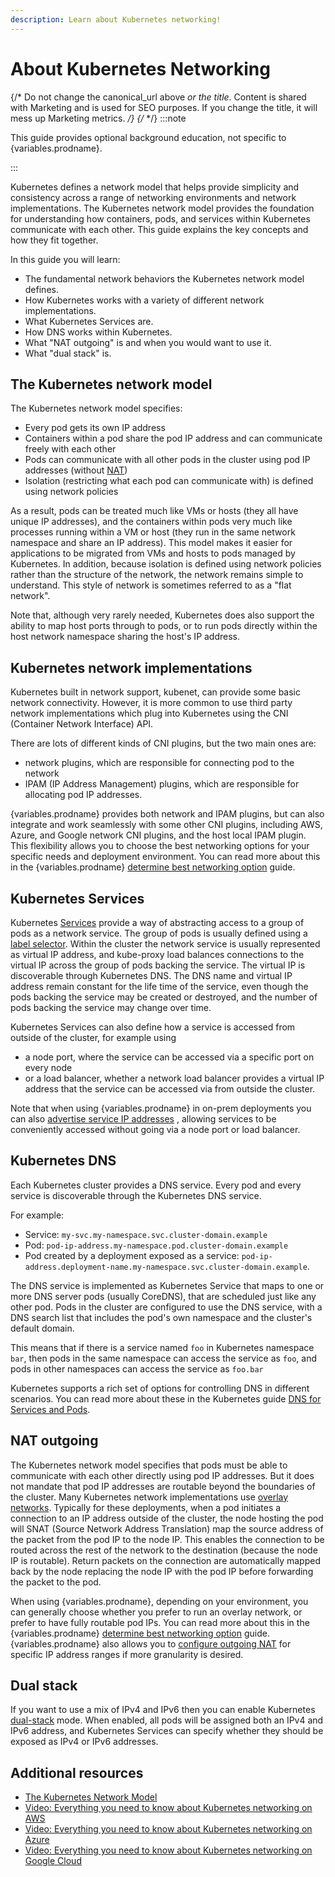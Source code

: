 ```yaml
---
description: Learn about Kubernetes networking!
---
```



# About Kubernetes Networking
{/* Do not change the canonical_url above *or the title*. Content is shared with Marketing and is used for SEO purposes. If you change the title, it will mess up Marketing metrics. */}
{/*  */}
:::note

This guide provides optional background education, not specific to {variables.prodname}.

:::

Kubernetes defines a network model that helps provide simplicity and consistency across a range of networking
environments and network implementations. The Kubernetes network model provides the foundation for understanding how
containers, pods, and services within Kubernetes communicate with each other. This guide explains the key concepts and
how they fit together.

In this guide you will learn:

- The fundamental network behaviors the Kubernetes network model defines.
- How Kubernetes works with a variety of different network implementations.
- What Kubernetes Services are.
- How DNS works within Kubernetes.
- What "NAT outgoing" is and when you would want to use it.
- What "dual stack" is.

## The Kubernetes network model

The Kubernetes network model specifies:

- Every pod gets its own IP address
- Containers within a pod share the pod IP address and can communicate freely with each other
- Pods can communicate with all other pods in the cluster using pod IP addresses (without
  [NAT](about-networking.mdx#nat))
- Isolation (restricting what each pod can communicate with) is defined using network policies

As a result, pods can be treated much like VMs or hosts (they all have unique IP addresses), and the containers within
pods very much like processes running within a VM or host (they run in the same network namespace and share an IP
address). This model makes it easier for applications to be migrated from VMs and hosts to pods managed by Kubernetes.
In addition, because isolation is defined using network policies rather than the structure of the network, the network
remains simple to understand. This style of network is sometimes referred to as a "flat network".

Note that, although very rarely needed, Kubernetes does also support the ability to map host ports through to pods, or
to run pods directly within the host network namespace sharing the host's IP address.

## Kubernetes network implementations

Kubernetes built in network support, kubenet, can provide some basic network connectivity. However, it is more common to
use third party network implementations which plug into Kubernetes using the CNI (Container Network Interface) API.

There are lots of different kinds of CNI plugins, but the two main ones are:

- network plugins, which are responsible for connecting pod to the network
- IPAM (IP Address Management) plugins, which are responsible for allocating pod IP addresses.

{variables.prodname} provides both network and IPAM plugins, but can also integrate and work seamlessly with some other CNI
plugins, including AWS, Azure, and Google network CNI plugins, and the host local IPAM plugin. This flexibility allows
you to choose the best networking options for your specific needs and deployment environment. You can read more about
this in the {variables.prodname} [determine best networking option](/networking/determine-best-networking.mdx)
guide.

## Kubernetes Services

Kubernetes [Services](https://kubernetes.io/docs/concepts/services-networking/service/) provide a way of abstracting access to a group of pods as a network service.
The group of pods is usually defined using a [label selector](https://kubernetes.io/docs/concepts/overview/working-with-objects/labels).
Within the cluster the network service is usually represented as virtual IP address, and kube-proxy load balances connections to the virtual IP across the group of pods backing the service.
The virtual IP is discoverable through Kubernetes DNS.
The DNS name and virtual IP address remain constant for the life time of the service, even though the pods backing the service may be created or destroyed, and the number of pods backing the service may change over time.

Kubernetes Services can also define how a service is accessed from outside of the cluster, for example using

- a node port, where the service can be accessed via a specific port on every node
- or a load balancer, whether a network load balancer provides a virtual IP address that the service can be accessed via
  from outside the cluster.

Note that when using {variables.prodname} in on-prem deployments you can also [advertise service IP addresses](/networking/configuring/advertise-service-ips.mdx)
, allowing services to be conveniently accessed without
going via a node port or load balancer.

## Kubernetes DNS

Each Kubernetes cluster provides a DNS service. Every pod and every service is discoverable through the Kubernetes DNS
service.

For example:

- Service: `my-svc.my-namespace.svc.cluster-domain.example`
- Pod: `pod-ip-address.my-namespace.pod.cluster-domain.example`
- Pod created by a deployment exposed as a service:
  `pod-ip-address.deployment-name.my-namespace.svc.cluster-domain.example`.

The DNS service is implemented as Kubernetes Service that maps to one or more DNS server pods (usually CoreDNS), that
are scheduled just like any other pod. Pods in the cluster are configured to use the DNS service, with a DNS search list
that includes the pod's own namespace and the cluster's default domain.

This means that if there is a service named `foo` in Kubernetes namespace `bar`, then pods in the same namespace can
access the service as `foo`, and pods in other namespaces can access the service as `foo.bar`

Kubernetes supports a rich set of options for controlling DNS in different scenarios. You can read more about these in
the Kubernetes guide [DNS for Services and Pods](https://kubernetes.io/docs/concepts/services-networking/dns-pod-service/).

## NAT outgoing

The Kubernetes network model specifies that pods must be able to communicate with each other directly using pod IP
addresses. But it does not mandate that pod IP addresses are routable beyond the boundaries of the cluster. Many
Kubernetes network implementations use [overlay networks](about-networking.mdx#overlay-networks).
Typically for these deployments, when a pod initiates a connection to an IP address outside of the cluster, the node
hosting the pod will SNAT (Source Network Address Translation) map the source address of the packet from the pod IP to
the node IP. This enables the connection to be routed across the rest of the network to the destination (because the
node IP is routable). Return packets on the connection are automatically mapped back by the node replacing the node IP
with the pod IP before forwarding the packet to the pod.

When using {variables.prodname}, depending on your environment, you can generally choose whether you prefer to run an
overlay network, or prefer to have fully routable pod IPs. You can read more about this in the {variables.prodname}
[determine best networking option](/networking/determine-best-networking.mdx) guide. {variables.prodname} also
allows you to [configure outgoing NAT](/networking/configuring/workloads-outside-cluster.mdx) for specific IP address
ranges if more granularity is desired.

## Dual stack

If you want to use a mix of IPv4 and IPv6 then you can enable Kubernetes [dual-stack](https://kubernetes.io/docs/concepts/services-networking/dual-stack/) mode. When enabled, all
pods will be assigned both an IPv4 and IPv6 address, and Kubernetes Services can specify whether they should be exposed
as IPv4 or IPv6 addresses.

## Additional resources

- [The Kubernetes Network Model](https://kubernetes.io/docs/concepts/cluster-administration/networking/#the-kubernetes-network-model)
- [Video: Everything you need to know about Kubernetes networking on AWS](https://www.projectcalico.org/everything-you-need-to-know-about-kubernetes-pod-networking-on-aws/)
- [Video: Everything you need to know about Kubernetes networking on Azure](https://www.projectcalico.org/everything-you-need-to-know-about-kubernetes-networking-on-azure/)
- [Video: Everything you need to know about Kubernetes networking on Google Cloud](https://www.projectcalico.org/everything-you-need-to-know-about-kubernetes-networking-on-google-cloud/)
